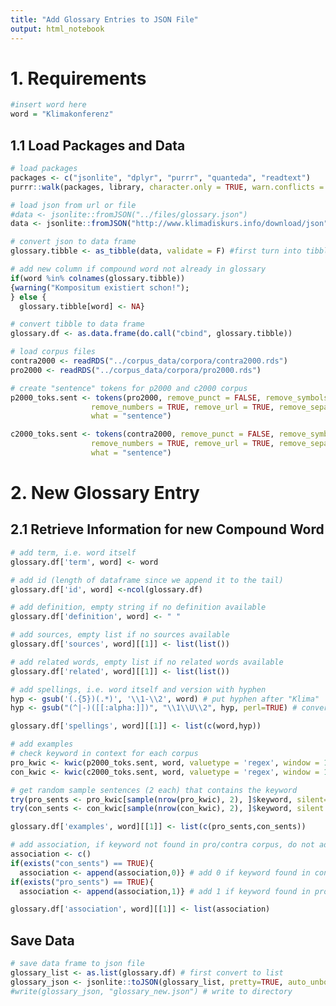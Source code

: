 ```yaml
---
title: "Add Glossary Entries to JSON File"
output: html_notebook
---
```

# 1. Requirements
```r
#insert word here
word = "Klimakonferenz"
```

## 1.1 Load Packages and Data
```r
# load packages
packages <- c("jsonlite", "dplyr", "purrr", "quanteda", "readtext")
purrr::walk(packages, library, character.only = TRUE, warn.conflicts = FALSE)

# load json from url or file
#data <- jsonlite::fromJSON("../files/glossary.json")
data <- jsonlite::fromJSON("http://www.klimadiskurs.info/download/json")

# convert json to data frame 
glossary.tibble <- as_tibble(data, validate = F) #first turn into tibble

# add new column if compound word not already in glossary
if(word %in% colnames(glossary.tibble))
{warning("Kompositum existiert schon!");
} else {
  glossary.tibble[word] <- NA}

# convert tibble to data frame 
glossary.df <- as.data.frame(do.call("cbind", glossary.tibble))

# load corpus files
contra2000 <- readRDS("../corpus_data/corpora/contra2000.rds")
pro2000 <- readRDS("../corpus_data/corpora/pro2000.rds")

# create "sentence" tokens for p2000 and c2000 corpus
p2000_toks.sent <- tokens(pro2000, remove_punct = FALSE, remove_symbols = TRUE,
                  remove_numbers = TRUE, remove_url = TRUE, remove_separators = TRUE, 
                  what = "sentence")

c2000_toks.sent <- tokens(contra2000, remove_punct = FALSE, remove_symbols = TRUE,
                  remove_numbers = TRUE, remove_url = TRUE, remove_separators = TRUE, 
                  what = "sentence")
```

# 2. New Glossary Entry
## 2.1 Retrieve Information for new Compound Word
```r
# add term, i.e. word itself
glossary.df['term', word] <- word

# add id (length of dataframe since we append it to the tail)
glossary.df['id', word] <-ncol(glossary.df)

# add definition, empty string if no definition available
glossary.df['definition', word] <- " "

# add sources, empty list if no sources available
glossary.df['sources', word][[1]] <- list(list())

# add related words, empty list if no related words available
glossary.df['related', word][[1]] <- list(list())

# add spellings, i.e. word itself and version with hyphen
hyp <- gsub('(.{5})(.*)', '\\1-\\2', word) # put hyphen after "Klima"
hyp <- gsub("(^|-)([[:alpha:]])", "\\1\\U\\2", hyp, perl=TRUE) # convert first letter of second noun part to upper case 

glossary.df['spellings', word][[1]] <- list(c(word,hyp))

# add examples
# check keyword in context for each corpus 
pro_kwic <- kwic(p2000_toks.sent, word, valuetype = 'regex', window = 1)
con_kwic <- kwic(c2000_toks.sent, word, valuetype = 'regex', window = 1)

# get random sample sentences (2 each) that contains the keyword
try(pro_sents <- pro_kwic[sample(nrow(pro_kwic), 2), ]$keyword, silent=TRUE)
try(con_sents <- con_kwic[sample(nrow(con_kwic), 2), ]$keyword, silent = TRUE)

glossary.df['examples', word][[1]] <- list(c(pro_sents,con_sents))

# add association, if keyword not found in pro/contra corpus, do not add id
association <- c()
if(exists("con_sents") == TRUE){
  association <- append(association,0)} # add 0 if keyword found in contra corpus
if(exists("pro_sents") == TRUE){
  association <- append(association,1)} # add 1 if keyword found in pro corpus

glossary.df['association', word][[1]] <- list(association)
```

## Save Data 
```r
# save data frame to json file 
glossary_list <- as.list(glossary.df) # first convert to list
glossary_json <- jsonlite::toJSON(glossary_list, pretty=TRUE, auto_unbox=TRUE, rownames=TRUE) # save to json
#write(glossary_json, "glossary_new.json") # write to directory
```
